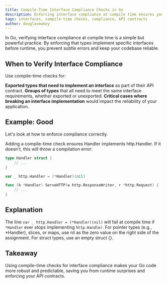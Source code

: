 ```yaml
---
title: Compile-Time Interface Compliance Checks in Go
description: Enforcing interface compliance at compile time ensures your types correctly implement required interfaces, reducing runtime surprises.
tags: interfaces, compile-time checks, compliance, API contracts
author: douglasmakey
---
```


In Go, verifying interface compliance at compile time is a simple but powerful practice. By enforcing that types implement specific interfaces before runtime, you prevent subtle errors and keep your codebase reliable.

## When to Verify Interface Compliance

Use compile-time checks for:

**Exported types that need to implement an interface** as part of their API contract.
**Groups of types** that all need to meet the same interface requirements, whether exported or unexported.
**Critical cases where breaking an interface implementation** would impact the reliability of your application.

## Example: Good

Let's look at how to enforce compliance correctly.

Adding a compile-time check ensures Handler implements http.Handler. If it doesn't, this will throw a compilation error:

```go
type Handler struct {
    // ...
}

var _ http.Handler = (*Handler)(nil)

func (h *Handler) ServeHTTP(w http.ResponseWriter, r *http.Request) {
    // ...
}
```

## Explanation

The line `var _ http.Handler = (*Handler)(nil)` will fail at compile time if `*Handler` ever stops implementing `http.Handler`. For pointer types (e.g., *Handler), slices, or maps, use nil as the zero value on the right side of the assignment. For struct types, use an empty struct {}.

## Takeaway

Using compile-time checks for interface compliance makes your Go code more robust and predictable, saving you from runtime surprises and enforcing your API contracts.
